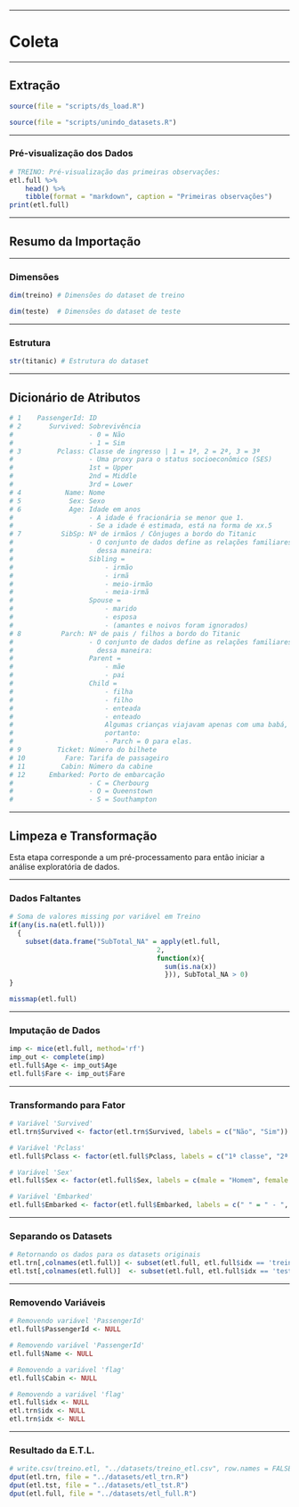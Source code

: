 ___
# Coleta

___
## Extração

```r
source(file = "scripts/ds_load.R")
```

```r
source(file = "scripts/unindo_datasets.R")
```

___
### Pré-visualização dos Dados

```r
# TREINO: Pré-visualização das primeiras observações:
etl.full %>% 
    head() %>% 
    tibble(format = "markdown", caption = "Primeiras observações")
print(etl.full)
```

___
## Resumo da Importação

___
### Dimensões

```r
dim(treino) # Dimensões do dataset de treino
```

```r
dim(teste)  # Dimensões do dataset de teste
```

___
### Estrutura

```r
str(titanic) # Estrutura do dataset
```

___
## Dicionário de Atributos  

```r
# 1    PassengerId: ID
# 2       Survived: Sobrevivência
#                   - 0 = Não
#                   - 1 = Sim
# 3         Pclass: Classe de ingresso | 1 = 1ª, 2 = 2ª, 3 = 3ª
#                   - Uma proxy para o status socioeconômico (SES) 
#                   1st = Upper 
#                   2nd = Middle 
#                   3rd = Lower
# 4           Name: Nome
# 5            Sex: Sexo
# 6            Age: Idade em anos
#                   - A idade é fracionária se menor que 1. 
#                   - Se a idade é estimada, está na forma de xx.5
# 7          SibSp: Nº de irmãos / Cônjuges a bordo do Titanic
#                   - O conjunto de dados define as relações familiares 
#                     dessa maneira:
#                   Sibling = 
#                       - irmão
#                       - irmã
#                       - meio-irmão
#                       - meia-irmã
#                   Spouse = 
#                       - marido
#                       - esposa
#                       - (amantes e noivos foram ignorados)
# 8          Parch: Nº de pais / filhos a bordo do Titanic
#                   - O conjunto de dados define as relações familiares 
#                     dessa maneira:
#                   Parent = 
#                       - mãe
#                       - pai
#                   Child = 
#                       - filha
#                       - filho
#                       - enteada
#                       - enteado
#                       Algumas crianças viajavam apenas com uma babá, 
#                       portanto:
#                       - Parch = 0 para elas.
# 9         Ticket: Número do bilhete
# 10          Fare: Tarifa de passageiro
# 11         Cabin: Número da cabine
# 12      Embarked: Porto de embarcação
#                   - C = Cherbourg
#                   - Q = Queenstown
#                   - S = Southampton
```

___
## Limpeza e Transformação

Esta etapa corresponde a um pré-processamento para então iniciar a análise exploratória de dados.

___
### Dados Faltantes

```r
# Soma de valores missing por variável em Treino
if(any(is.na(etl.full)))
  {
    subset(data.frame("SubTotal_NA" = apply(etl.full, 
                                     2, 
                                     function(x){
                                       sum(is.na(x))
                                       })), SubTotal_NA > 0)
}
```

```r
missmap(etl.full)
```

___
### Imputação de Dados

```r
imp <- mice(etl.full, method='rf')
imp_out <- complete(imp)
etl.full$Age <- imp_out$Age
etl.full$Fare <- imp_out$Fare
```

___
### Transformando para Fator

```r
# Variável 'Survived'
etl.trn$Survived <- factor(etl.trn$Survived, labels = c("Não", "Sim"))
```

```r
# Variável 'Pclass'
etl.full$Pclass <- factor(etl.full$Pclass, labels = c("1ª classe", "2ª classe", "3ª classe"), ordered = TRUE)
```

```r
# Variável 'Sex'
etl.full$Sex <- factor(etl.full$Sex, labels = c(male = "Homem", female = "Mulher"))
```

```r
# Variável 'Embarked'
etl.full$Embarked <- factor(etl.full$Embarked, labels = c(" " = " - ", C = "Cherbourg", Q = "Queenstown", S = "Southampton"))
```
___
### Separando os Datasets

```r
# Retornando os dados para os datasets originais
etl.trn[,colnames(etl.full)] <- subset(etl.full, etl.full$idx == 'treino')
etl.tst[,colnames(etl.full)]  <- subset(etl.full, etl.full$idx == 'teste')
```
___
### Removendo Variáveis

```r
# Removendo variável 'PassengerId'
etl.full$PassengerId <- NULL

# Removendo variável 'PassengerId'
etl.full$Name <- NULL

# Removendo a variável 'flag'
etl.full$Cabin <- NULL

# Removendo a variável 'flag'
etl.full$idx <- NULL
etl.trn$idx <- NULL
etl.trn$idx <- NULL
```

___
### Resultado da E.T.L.

```r
# write.csv(treino.etl, "../datasets/treino_etl.csv", row.names = FALSE)
dput(etl.trn, file = "../datasets/etl_trn.R")
dput(etl.tst, file = "../datasets/etl_tst.R")
dput(etl.full, file = "../datasets/etl_full.R")
```
